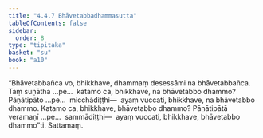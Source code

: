 ```yaml
---
title: "4.4.7 Bhāvetabbadhammasutta"
tableOfContents: false
sidebar:
  order: 8
type: "tipitaka"
basket: "su"
book: "a10"
---
```



<DynamicBreadcrumb />

<Division number="195" book="a10">

<Paragraph number="1373" book="a10">
“Bhāvetabbañca vo, bhikkhave, dhammaṃ desessāmi na bhāvetabbañca. Taṃ suṇātha …pe…  katamo ca, bhikkhave, na bhāvetabbo dhammo? Pāṇātipāto …pe…  micchādiṭṭhi—  ayaṃ vuccati, bhikkhave, na bhāvetabbo dhammo.
</Paragraph>

<Paragraph number="1374" book="a10">
Katamo ca, bhikkhave, bhāvetabbo dhammo? Pāṇātipātā veramaṇī …pe…  sammādiṭṭhi—  ayaṃ vuccati, bhikkhave, bhāvetabbo dhammo”ti.

</Paragraph>
</Division>

<Paragraph number="1375" type="center" book="a10">
Sattamaṃ.
</Paragraph>